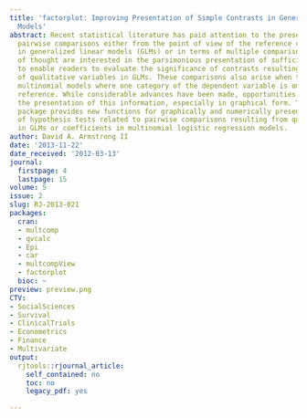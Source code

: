 ```yaml
---
title: 'factorplot: Improving Presentation of Simple Contrasts in Generalized Linear
  Models'
abstract: Recent statistical literature has paid attention to the presentation of
  pairwise comparisons either from the point of view of the reference category problem
  in generalized linear models (GLMs) or in terms of multiple comparisons. Both schools
  of thought are interested in the parsimonious presentation of sufficient information
  to enable readers to evaluate the significance of contrasts resulting from the inclusion
  of qualitative variables in GLMs. These comparisons also arise when trying to interpret
  multinomial models where one category of the dependent variable is omitted as a
  reference. While considerable advances have been made, opportunities remain to improve
  the presentation of this information, especially in graphical form. The factorplot
  package provides new functions for graphically and numerically presenting results
  of hypothesis tests related to pairwise comparisons resulting from qualitative covariates
  in GLMs or coefficients in multinomial logistic regression models.
author: David A. Armstrong II
date: '2013-11-22'
date_received: '2012-03-13'
journal:
  firstpage: 4
  lastpage: 15
volume: 5
issue: 2
slug: RJ-2013-021
packages:
  cran:
  - multcomp
  - qvcalc
  - Epi
  - car
  - multcompView
  - factorplot
  bioc: ~
preview: preview.png
CTV:
- SocialSciences
- Survival
- ClinicalTrials
- Econometrics
- Finance
- Multivariate
output:
  rjtools::rjournal_article:
    self_contained: no
    toc: no
    legacy_pdf: yes

---
```

